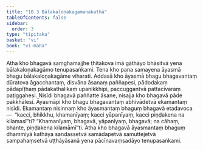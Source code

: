 ```yaml
---
title: "10.3 Bālakaloṇakagamanakathā"
tableOfContents: false
sidebar:
  order: 3
type: "tipitaka"
basket: "vi"
book: "vi-maha"
---
```



<DynamicBreadcrumb />

<Division number="465" book="vi-maha" e="ch" v="3" p="497">

<Paragraph number="1991" book="vi-maha">
Atha kho bhagavā saṃghamajjhe ṭhitakova imā gāthāyo bhāsitvā yena bālakaloṇakagāmo tenupasaṅkami. Tena kho pana samayena āyasmā bhagu bālakaloṇakagāme viharati. Addasā kho āyasmā bhagu bhagavantaṃ dūratova āgacchantaṃ, disvāna āsanaṃ paññapesi, pādodakaṃ pādapīṭhaṃ pādakathalikaṃ upanikkhipi, paccuggantvā pattacīvaraṃ paṭiggahesi. Nisīdi bhagavā paññatte āsane, nisajja kho bhagavā pāde pakkhālesi. Āyasmāpi kho bhagu bhagavantaṃ abhivādetvā ekamantaṃ nisīdi. Ekamantaṃ nisinnaṃ kho āyasmantaṃ bhaguṃ bhagavā etadavoca—  “kacci, bhikkhu, khamanīyaṃ; kacci yāpanīyaṃ, kacci piṇḍakena na kilamasī”ti? “Khamanīyaṃ, bhagavā, yāpanīyaṃ, bhagavā; na cāhaṃ, bhante, piṇḍakena kilamāmī”ti. Atha kho bhagavā āyasmantaṃ bhaguṃ dhammiyā kathāya sandassetvā samādapetvā samuttejetvā sampahaṃsetvā uṭṭhāyāsanā yena pācīnavaṃsadāyo tenupasaṅkami.
</Paragraph>
</Division>